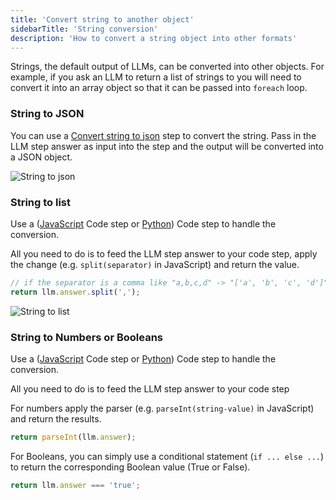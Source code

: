 ```yaml
---
title: 'Convert string to another object'
sidebarTitle: 'String conversion'
description: 'How to convert a string object into other formats'
---
```


Strings, the default output of LLMs, can be converted into other objects. For example, if you ask an LLM to return a list of strings to you will need to convert it into an array object so that it can be passed into `foreach` loop.


### String to JSON
You can use a [Convert string to json](/build-custom-tools/tool-steps/convert-string-to-json) step to convert the string. Pass in the LLM step answer as input into the step and the output will be converted into a JSON object.

![String to json](/images/build-custom-tools/tool-step/convert-string-to-json.png)

### String to list
Use a ([JavaScript](/build-custom-tools/tool-steps/code-javascript) Code step or 
[Python](/build-custom-tools/tool-steps/code-python)) Code step to handle the conversion.

All you need to do is to feed the LLM step answer to your code step, apply the change
(e.g. `split(separator)` in JavaScript) and return the value.

```javascript
// if the separator is a comma like "a,b,c,d" -> "['a', 'b', 'c', 'd']"
return llm.answer.split(',');
```

![String to list](/images/build-custom-tools/tool-step/llm-output-str-to-list.png)

### String to Numbers or Booleans
Use a ([JavaScript](/build-custom-tools/tool-steps/code-javascript) Code step or 
[Python](/build-custom-tools/tool-steps/code-python)) Code step to handle the conversion.

All you need to do is to feed the LLM step answer to your code step

For numbers apply the parser (e.g. `parseInt(string-value)` in JavaScript) and return
the results.

```javascript
return parseInt(llm.answer);
```

For Booleans, you can simply use a conditional statement (`if ... else ...`) to return
the corresponding Boolean value (True or False).

```javascript
return llm.answer === 'true';
```